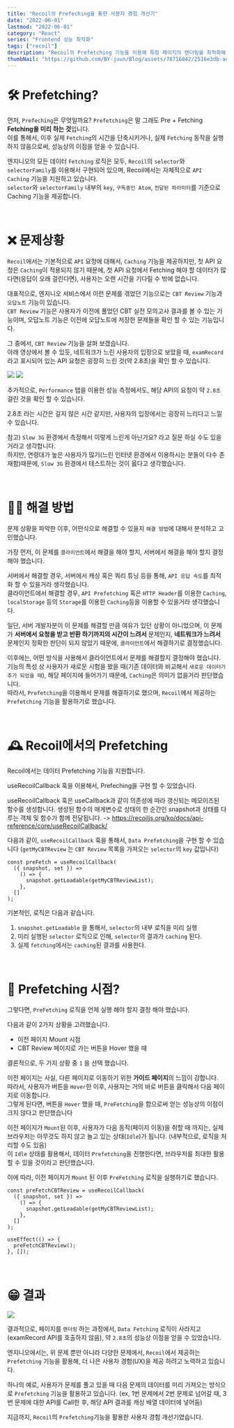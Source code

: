 ```yaml
---
title: "Recoil의 Prefeching을 통한 사용자 경험 개선기"
date: "2022-06-01"
lastmod: "2022-06-01"
category: "React"
series: "Frontend 성능 최적화"
tags: ["recoil"]
description: "Recoil의 Prefetching 기능을 이용해 특정 페이지의 렌더링을 최적화해 사용자 경험을 개선한 내용을 다룬 포스트입니다."
thumbNail: "https://github.com/BY-juun/Blog/assets/78716842/2516e3db-aed2-46cf-a618-d396cd6c57fa"
---
```


# 🛠 Prefetching?

먼저, `Prefeching`은 무엇일까요? `Prefetching`은 말 그래도 Pre + Fetching **Fetching을 미리 하는 것**입니다.  
이를 통해서, 이후 실제 `Fetching`의 시간을 단축시키거나, 실제 `Fetching` 동작을 실행하지 않음으로써, 성능상의 이점을 얻을 수 있습니다.

엔지니오의 모든 데이터 `Fetching` 로직은 모두, `Recoil`의 `selector`와 `selectorFamily`를 이용해서 구현되어 있으며, Recoil에서는 자체적으로 `API Caching` 기능을 지원하고 있습니다.  
`selector`와 `selectorFamily` 내부의 `key`, `구독중인 Atom`, `전달된 파라미터`를 기준으로 Caching 기능을 제공합니다.

<br />

# ❌ 문제상황

`Recoil`에서는 기본적으로 `API` 요청에 대해서, `Caching` 기능을 제공하지만, 첫 API 요청은 `Caching`이 적용되지 않기 때문에, 첫 API 요청에서 Fetching 해야 할 데이터가 많다면(응답이 오래 걸린다면), 사용자는 오랜 시간을 기다릴 수 밖에 없습니다.

대표적으로, 엔지니오 서비스에서 이런 문제를 겪었던 기능으로는 `CBT Review` 기능과 `오답노트` 기능이 있습니다.  
`CBT Review` 기능은 사용자가 이전에 풀었던 CBT 실전 모의고사 결과를 볼 수 있는 기능이며, 오답노트 기능은 이전에 오답노트에 저장한 문제들을 확인 할 수 있는 기능입니다.

그 중에서, `CBT Review` 기능을 살펴 보겠습니다.  
아래 영상에서 볼 수 있듯, 네트워크가 느린 사용자의 입장으로 보았을 때, `examRecord`라고 표시되어 있는 API 요청은 굉장히 느린 것(약 2.8초)을 확인 할 수 있습니다.

<img src="https://github.com/BY-juun/Blog/assets/78716842/f02313de-e89c-44e3-9122-2ccf9363498b" />

<img src="https://github.com/BY-juun/Blog/assets/78716842/8f30f549-65cb-4083-b9fc-47a7824d910a" />

추가적으로, `Performance` 탭을 이용한 성능 측정에서도, 해당 API의 요청이 약 `2.8초` 걸린 것을 확인 할 수 있습니다.

2.8초 라는 시간은 길지 않은 시간 같지만, 사용자의 입장에서는 굉장히 느리다고 느낄 수 있습니다.

참고) `Slow 3G` 환경에서 측정해서 이렇게 느린게 아닌가요? 라고 질문 하실 수도 있을 거라고 생각합니다.  
하지만, 연령대가 높은 사용자가 많기(느린 인터넷 환경에서 이용하시는 분들이 다수 존재함)때문에, `Slow 3G` 환경에서 테스트하는 것이 옳다고 생각했습니다.

<br />

# 👨‍💻 해결 방법

문제 상황을 파악한 이후, 어떤식으로 해결할 수 있을지 `해결 방법`에 대해서 분석하고 고민했습니다.

가장 먼저, 이 문제를 `클라이언트`에서 해결을 해야 할지, 서버에서 해결을 해야 할지 결정해야 했습니다.

서버에서 해결할 경우, 서버에서 캐싱 혹은 쿼리 튜닝 등을 통해, `API 응답 속도`를 최적화 할 수 있을거라 생각했습니다.  
클라이언트에서 해결할 경우, `API Prefetching` 혹은 `HTTP Header`를 이용한 `Caching`, `localStorage` 등의 `Storage`를 이용한 `Caching`등을 이용할 수 있을거라 생각했습니다.

일단, 서버 개발자분이 이 문제를 해결할 만큼 여유가 있던 상황이 아니었으며, 이 문제가 **서버에서 요청을 받고 반환 하기까지의 시간이 느려서** 문제인지, **네트워크가 느려서** 문제인지 정확한 판단이 되지 않았기 때문에, `클라이언트`에서 해결하기로 결정했습니다.

이후에는, 어떤 방식을 사용해서 클라이언트에서 문제를 해결할지 결정해야 했습니다.  
기능의 특성 상 사용자가 새로운 시험을 봤을 때(기존 데이터와 비교해서 `새로운 데이터가 추가 되었을 때`), 해당 페이지에 들어가기 때문에, `Caching`은 의미가 없을거라 판단했습니다.  
따라서, `Prefetching`을 이용해서 문제를 해결하기로 했으며, `Recoil`에서 제공하는 `Prefetching` 기능을 활용하기로 했습니다.

<br />

# 🕰 Recoil에서의 Prefetching

Recoil에서는 데이터 Prefetching 기능을 지원합니다.

useRecoilCallback 훅을 이용해서, Prefeching을 구현 할 수 있었습니다.

useRecoilCallback 훅은 useCallback과 같이 의존성에 따라 갱신되는 메모이즈된 함수를 생성합니다. 생성된 함수의 매게변수로 상태의 한 순간인 snapshot과 상태를 다루는 객체 및 함수가 함께 전달됩니다. -> <a href="https://recoiljs.org/ko/docs/api-reference/core/useRecoilCallback/">https://recoiljs.org/ko/docs/api-reference/core/useRecoilCallback/</a>

다음과 같이, `useRecoilCallback` 훅을 통해서, `Data Prefetching`을 구현 할 수 있습니다 (`getMyCBTReview` 는 `CBT Review` 목록을 가져오는 `selector`의 `key` 값입니다)

```tsx
const preFetch = useRecoilCallback(
  ({ snapshot, set }) =>
    () => {
      snapshot.getLoadable(getMyCBTReviewList);
    },
  []
);
```

기본적인, 로직은 다음과 같습니다.

1. `snapshot.getLoadable` 을 통해서, `selector`의 내부 로직을 미리 실행
2. 미리 실행된 `selector` 로직으로 인해, `selector`의 결과가 `caching` 된다.
3. 실제 `fetching`에서는 `caching`된 결과를 사용한다.

<br />

# 🧐 Prefetching 시점?

그렇다면, `PreFetching` 로직을 언제 실행 해야 할지 결정 해야 했습니다.

다음과 같이 2가지 상황을 고려했습니다.

- 이전 페이지 Mount 시점
- CBT Review 페이지로 가는 버튼을 Hover 했을 때

결론적으로, 두 가지 상황 중 `1` 을 선택 했습니다.

이전 페이지는 사실, 다른 페이지로 이동하기 위한 **가이드 페이지**의 느낌이 강합니다.  
따라서, 사용자가 버튼을 `Hover`한 이후, 사용자는 거의 바로 버튼을 클릭해서 다음 페이지로 이동합니다.  
그렇게 된다면, 버튼을 `Hover` 했을 때, `PreFetching`을 함으로써 얻는 성능상의 이점이 크지 않다고 판단했습니다

이전 페이지가 `Mount`된 이후, 사용자가 다음 동작(페이지 이동)을 취할 때 까지는, 실제 브라우저는 아무것도 하지 않고 놀고 있는 상태(`Idle`)가 됩니다. (내부적으로, 로직을 처리할 수도 있음)  
이 `Idle` 상태를 활용해서, 데이터 `Prefetching`을 진행한다면, 브라우저를 최대한 활용 할 수 있을 것이라고 판단했습니다.

이에 따라, 이전 페이지가 `Mount` 된 이후 `PreFetching` 로직을 실행하기로 했습니다.

```tsx
const preFetchCBTReview = useRecoilCallback(
  ({ snapshot, set }) =>
    () => {
      snapshot.getLoadable(getMyCBTReviewList);
    },
  []
);

useEffect(() => {
  preFetchCBTReview();
}, []);
```

<br />

# 😁 결과

<img src="https://github.com/BY-juun/Blog/assets/78716842/efa5d692-5436-49db-b2be-cdb38c39bd6e" />

결과적으로, 페이지를 `랜더링` 하는 과정에서, `Data Fetching` 로직이 사라지고(examRecord API를 호출하지 않음), 약 `2.8초`의 성능상 이점을 얻을 수 있었습니다.

엔지니오에서는, 위 문제 뿐만 아니라 다양한 문제에서, `Recoil`에서 제공하는 `Prefetching` 기능을 활용해, 더 나은 사용자 경험(UX)을 제공 하려고 노력하고 있습니다.

하나의 예로, 사용자가 문제를 풀고 있을 때 다음 문제의 데이터를 미리 가져오는 방식으로 `Prefetching` 기능을 활용하고 있습니다. (ex, 1번 문제에서 2번 문제로 넘어갈 때, 3번 문제에 대한 API를 Call한 후, 해당 API 결과를 캐싱 배열 데이터에 넣어둠)

지금까지, `Recoil`의 `Prefetching`기능을 활용한 사용자 경험 개선기였습니다.
